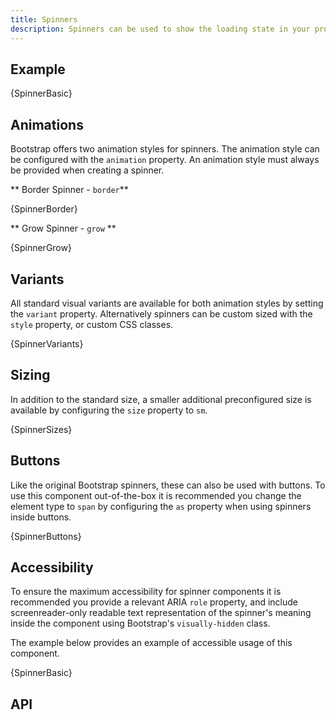 ```yaml
---
title: Spinners
description: Spinners can be used to show the loading state in your projects.
---
```



## Example

<CodeBlock language="jsx" live>
  {SpinnerBasic}
</CodeBlock>

## Animations

Bootstrap offers two animation styles for spinners. The animation style
can be configured with the `animation` property. An animation style
must always be provided when creating a spinner.

** Border Spinner - `border`**

<CodeBlock language="jsx" live>
  {SpinnerBorder}
</CodeBlock>

** Grow Spinner - `grow` **

<CodeBlock language="jsx" live>
  {SpinnerGrow}
</CodeBlock>

## Variants

All standard visual variants are available for both animation styles by
setting the `variant` property. Alternatively spinners can be custom
sized with the `style` property, or custom CSS classes.

<CodeBlock language="jsx" live>
  {SpinnerVariants}
</CodeBlock>

## Sizing

In addition to the standard size, a smaller additional preconfigured
size is available by configuring the `size` property to `sm`.

<CodeBlock language="jsx" live>
  {SpinnerSizes}
</CodeBlock>

## Buttons

Like the original Bootstrap spinners, these can also be used with
buttons. To use this component out-of-the-box it is recommended you
change the element type to `span` by configuring the `as` property when
using spinners inside buttons.

<CodeBlock language="jsx" live>
  {SpinnerButtons}
</CodeBlock>

## Accessibility

To ensure the maximum accessibility for spinner components it is
recommended you provide a relevant ARIA `role` property,
and include screenreader-only readable text representation of the
spinner's meaning inside the component using Bootstrap's `visually-hidden`
class.

The example below provides an example of accessible usage of this
component.

<CodeBlock language="jsx" live>
  {SpinnerBasic}
</CodeBlock>

## API

<PropsTable name="Spinner" />
